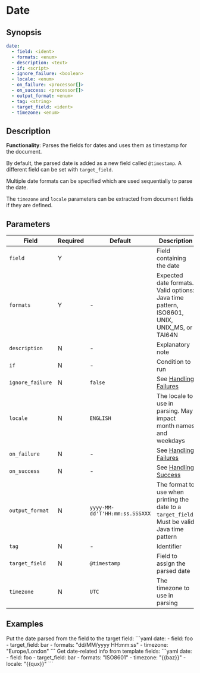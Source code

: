 # Date

## Synopsis

```yaml {2,3}
date:
  - field: <ident>
  - formats: <enum>
  - description: <text>
  - if: <script>
  - ignore_failure: <boolean>
  - locale: <enum>
  - on_failure: <processor[]>
  - on_success: <processor[]>
  - output_format: <enum>
  - tag: <string>
  - target_field: <ident>
  - timezone: <enum>
```

## Description

**Functionality**: Parses the fields for dates and uses them as timestamp for the document.

By default, the parsed date is added as a new field called `@timestamp`. A different field can be set with `target_field`.

Multiple date formats can be specified which are used sequentially to parse the date.

The `timezone` and `locale` parameters can be extracted from document fields if they are defined.

## Parameters

|Field|Required|Default|Description|
|---|---|---|---|
|`field`|Y||Field containing the date|
|`formats`|Y|-|Expected date formats. Valid options: Java time pattern, ISO8601, UNIX, UNIX_MS, or TAI64N|
|`description`|N|-|Explanatory note|
|`if`|N|-|Condition to run|
|`ignore_failure`|N|`false`|See [Handling Failures](../handling-failures.mdx)|
|`locale`|N|`ENGLISH`|The locale to use in parsing. May impact month names and weekdays|
|`on_failure`|N|-|See [Handling Failures](../handling-failures.mdx)|
|`on_success`|N|-|See [Handling Success](../handling-success.mdx)|
|`output_format`|N|`yyyy-MM-dd'T'HH:mm:ss.SSSXXX`|The format to use when printing the date to a `target_field`. Must be valid Java time pattern|
|`tag`|N|-|Identifier|
|`target_field`|N|`@timestamp`|Field to assign the parsed date|
|`timezone`|N|`UTC`|The timezone to use in parsing|

## Examples

<ExampleGrid>
  <CommentCol>
    Put the date parsed from the field to the target field:
  </CommentCol>
  <CodeCol>
    ```yaml
    date:
      - field: foo
      - target_field: bar
      - formats: "dd/MM/yyyy HH:mm:ss"
      - timezone: "Europe/London"
    ```
  </CodeCol>
  <CommentCol>
    Get date-related info from template fields:
  </CommentCol>
  <CodeCol>
    ```yaml
    date:
      - field: foo
      - target_field: bar
      - formats: "ISO8601"
      - timezone: "{{baz}}"
      - locale: "{{qux}}"
    ```
  </CodeCol>
</ExampleGrid>

